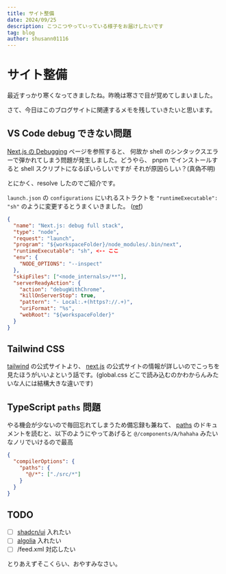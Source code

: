 ```yaml
---
title: サイト整備
date: 2024/09/25
description: こつこつやっていっている様子をお届けしたいです
tag: blog
author: shusann01116
---
```


# サイト整備

最近すっかり寒くなってきましたね。昨晩は寒さで目が覚めてしまいました。

さて、今日はこのブログサイトに関連するメモを残していきたいと思います。

## VS Code debug できない問題

[Next.js の Debugging](https://nextjs.org/docs/pages/building-your-application/configuring/debugging) ページを参照すると、
何故か shell のシンタックスエラーで弾かれてしまう問題が発生しました。どうやら、 pnpm でインストールすると shell スクリプトになるぽいらしいですが
それが原因らしい？(真偽不明)

とにかく、resolve したのでご紹介です。

`launch.json` の `configurations` にいれるストラクトを `"runtimeExecutable": "sh"` のように変更するとうまくいきました。 ([ref](https://gist.github.com/esamattis/600d6964f3e6ab6e8e7da9a05bfe6574))

```json
{
  "name": "Next.js: debug full stack",
  "type": "node",
  "request": "launch",
  "program": "${workspaceFolder}/node_modules/.bin/next",
  "runtimeExecutable": "sh", <-- ここ
  "env": {
    "NODE_OPTIONS": "--inspect"
  },
  "skipFiles": ["<node_internals>/**"],
  "serverReadyAction": {
    "action": "debugWithChrome",
    "killOnServerStop": true,
    "pattern": "- Local:.+(https?://.+)",
    "uriFormat": "%s",
    "webRoot": "${workspaceFolder}"
  }
}
```

## Tailwind CSS

[tailwind](https://tailwindcss.com/docs/guides/nextjs) の公式サイトより、 [next.js](https://nextjs.org/docs/pages/building-your-application/styling/tailwind-css)
の公式サイトの情報が詳しいのでこっちを見たほうがいいよという話です。(global.css どこで読み込むのかわからんみたいな人には結構大きな違いです)

## TypeScript `paths` 問題

やる機会が少ないので毎回忘れてしまうため備忘録も兼ねて、 [paths](https://www.typescriptlang.org/tsconfig/#paths) のドキュメントを読むと、以下のようにやってあげると `@/components/A/hahaha`
みたいなノリでいけるので最高

```json
{
  "compilerOptions": {
    "paths": {
      "@/*": ["./src/*"]
    }
  }
}
```

## TODO

- [ ] [shadcn/ui](https://ui.shadcn.com/) 入れたい
- [ ] [algolia](https://www.algolia.com/) 入れたい
- [ ] /feed.xml 対応したい

とりあえずそこくらい、おやすみなさい。
